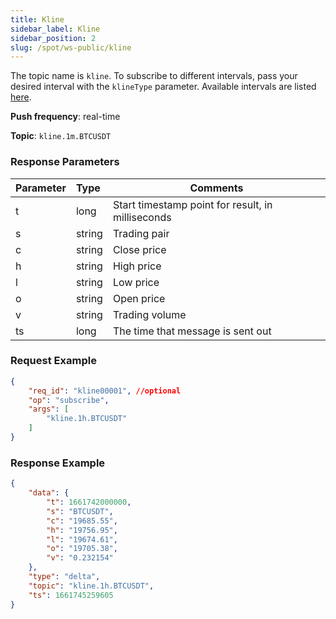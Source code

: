 ```yaml
---
title: Kline
sidebar_label: Kline
sidebar_position: 2
slug: /spot/ws-public/kline
---
```


<p>The topic name is <code>kline</code>. To subscribe to different intervals, pass your desired interval with the <code>klineType</code> parameter. Available intervals are listed <a href="#kline-interval-interval">here</a>.</p>
<p><b>Push frequency</b>: real-time</p>
<p><b>Topic</b>: <code>kline.1m.BTCUSDT</code></p>

### Response Parameters
| Parameter | Type | Comments|
|:----- |:-----|----- |
|t | long | Start timestamp point for result, in milliseconds |
|s | string | Trading pair |
|c | string | Close price |
|h | string | High price |
|l | string | Low price |
|o | string | Open price |
|v | string | Trading volume |
| ts | long | The time that message is sent out |

### Request Example

```json
{
    "req_id": "kline00001", //optional
    "op": "subscribe",
    "args": [
        "kline.1h.BTCUSDT"
    ]
}
```

### Response Example

```json
{
    "data": {
        "t": 1661742000000,
        "s": "BTCUSDT",
        "c": "19685.55",
        "h": "19756.95",
        "l": "19674.61",
        "o": "19705.38",
        "v": "0.232154"
    },
    "type": "delta",
    "topic": "kline.1h.BTCUSDT",
    "ts": 1661745259605
}
```

